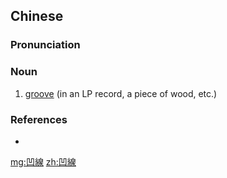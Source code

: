 {{also|凹线}}
==Chinese==
{{zh-forms|s=凹线}}

===Pronunciation===
{{zh-pron
|m=āoxiàn
|cat=n
}}

===Noun===
{{zh-noun}}

# [[groove]] (in an LP record, a piece of wood, etc.)

===References===
* {{cite-web
|url=http://www.google.com.tw/search?complete=1&hl=zh-TW&as_qdr=all&q=%22%E5%87%B9%E7%B7%9A%22+%22groove%22&meta=
|title="凹線" "groove"
|work=google search
|language=Mandarin/English
|accessdate=2008-04-08}}

[[mg:凹線]]
[[zh:凹線]]